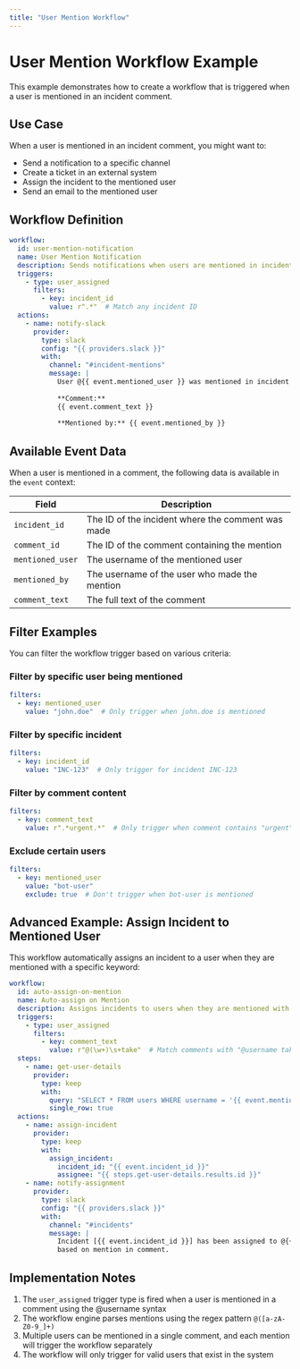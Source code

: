```yaml
---
title: "User Mention Workflow"
---
```


# User Mention Workflow Example

This example demonstrates how to create a workflow that is triggered when a user is mentioned in an incident comment.

## Use Case

When a user is mentioned in an incident comment, you might want to:
- Send a notification to a specific channel
- Create a ticket in an external system
- Assign the incident to the mentioned user
- Send an email to the mentioned user

## Workflow Definition

```yaml
workflow:
  id: user-mention-notification
  name: User Mention Notification
  description: Sends notifications when users are mentioned in incident comments
  triggers:
    - type: user_assigned
      filters:
        - key: incident_id
          value: r".*"  # Match any incident ID
  actions:
    - name: notify-slack
      provider:
        type: slack
        config: "{{ providers.slack }}"
        with:
          channel: "#incident-mentions"
          message: |
            User @{{ event.mentioned_user }} was mentioned in incident [{{ event.incident_id }}]
            
            **Comment:**
            {{ event.comment_text }}
            
            **Mentioned by:** {{ event.mentioned_by }}
```

## Available Event Data

When a user is mentioned in a comment, the following data is available in the `event` context:

| Field | Description |
|-------|-------------|
| `incident_id` | The ID of the incident where the comment was made |
| `comment_id` | The ID of the comment containing the mention |
| `mentioned_user` | The username of the mentioned user |
| `mentioned_by` | The username of the user who made the mention |
| `comment_text` | The full text of the comment |

## Filter Examples

You can filter the workflow trigger based on various criteria:

### Filter by specific user being mentioned

```yaml
filters:
  - key: mentioned_user
    value: "john.doe"  # Only trigger when john.doe is mentioned
```

### Filter by specific incident

```yaml
filters:
  - key: incident_id
    value: "INC-123"  # Only trigger for incident INC-123
```

### Filter by comment content

```yaml
filters:
  - key: comment_text
    value: r".*urgent.*"  # Only trigger when comment contains "urgent"
```

### Exclude certain users

```yaml
filters:
  - key: mentioned_user
    value: "bot-user"
    exclude: true  # Don't trigger when bot-user is mentioned
```

## Advanced Example: Assign Incident to Mentioned User

This workflow automatically assigns an incident to a user when they are mentioned with a specific keyword:

```yaml
workflow:
  id: auto-assign-on-mention
  name: Auto-assign on Mention
  description: Assigns incidents to users when they are mentioned with @user take
  triggers:
    - type: user_assigned
      filters:
        - key: comment_text
          value: r"@(\w+)\s+take"  # Match comments with "@username take"
  steps:
    - name: get-user-details
      provider:
        type: keep
        with:
          query: "SELECT * FROM users WHERE username = '{{ event.mentioned_user }}'"
          single_row: true
  actions:
    - name: assign-incident
      provider:
        type: keep
        with:
          assign_incident:
            incident_id: "{{ event.incident_id }}"
            assignee: "{{ steps.get-user-details.results.id }}"
    - name: notify-assignment
      provider:
        type: slack
        config: "{{ providers.slack }}"
        with:
          channel: "#incidents"
          message: |
            Incident [{{ event.incident_id }}] has been assigned to @{{ event.mentioned_user }}
            based on mention in comment.
```

## Implementation Notes

1. The `user_assigned` trigger type is fired when a user is mentioned in a comment using the @username syntax
2. The workflow engine parses mentions using the regex pattern `@([a-zA-Z0-9_]+)`
3. Multiple users can be mentioned in a single comment, and each mention will trigger the workflow separately
4. The workflow will only trigger for valid users that exist in the system